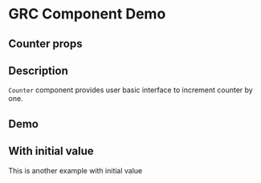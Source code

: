 
<Meta title="GRC Components/Counter" component={Counter} />

# GRC Component Demo

## Counter props

<ArgsTable of={Counter} />

## Description

`Counter` component provides user basic interface to increment counter by one.

## Demo

<Story of={CounterStories.ExampleCounter} />

## With initial value

This is another example with initial value

<Story of={CounterStories.ExampleCounterWithInitialValue} />

